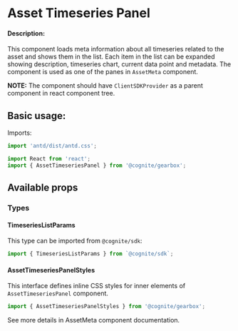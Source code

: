 
<Meta title="Assets|AssetTimeseriesPanel" decorators={decorators} />

# Asset Timeseries Panel

#### Description:

This component loads meta information about all timeseries related to the asset and shows them in the list.
Each item in the list can be expanded showing description, timeseries chart, current data point and metadata.
The component is used as one of the panes in `AssetMeta` component.

**NOTE:** The component should have `ClientSDKProvider` as a parent component in react component tree.

## Basic usage:

Imports:

```jsx
import 'antd/dist/antd.css';

import React from 'react';
import { AssetTimeseriesPanel } from '@cognite/gearbox';

```

<Preview withSource='open'>
  <Story name="Basic Usage" >
    <AssetTimeseriesPanel assetId={4650652196144007} />
  </Story>
</Preview>

## Available props

<Props of={AssetTimeseriesPanel} />

### Types

#### TimeseriesListParams

This type can be imported from `@cognite/sdk`:

```jsx
import { TimeseriesListParams } from `@cognite/sdk`;
```
#### AssetTimeseriesPanelStyles

This interface defines inline CSS styles for inner elements of `AssetTimeseriesPanel` component.

```jsx
import { AssetTimeseriesPanelStyles } from '@cognite/gearbox';
```

See more details in AssetMeta component documentation.

